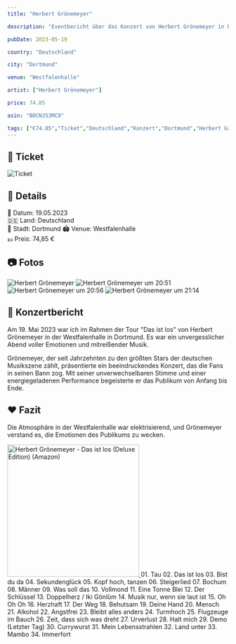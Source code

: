 ```yaml
---
title: "Herbert Grönemeyer"

description: "Eventbericht über das Konzert von Herbert Grönemeyer in Dortmund in der Westfalenhalle."

pubDate: 2023-05-19

country: "Deutschland"

city: "Dortmund"

venue: "Westfalenhalle"

artist: ["Herbert Grönemeyer"]

price: 74.85

asin: "B0CNJS3MC9"

tags: ["€74.85","Ticket","Deutschland","Konzert","Dortmund","Herbert Grönemeyer","2023"]
---
```




## 🎫 Ticket

![Ticket](../../../gallery/2023/05-19/2023-05-19_20-00-00.jpg)

## 📌 Details
📅 Datum: 19.05.2023  
🇩🇪 Land: Deutschland  
📍 Stadt: Dortmund
🏟️ Venue: Westfalenhalle    
💶 Preis: 74,85 €  

## 📷 Fotos

<CardGrid>
  <Card title="20:47" icon="image">
    <Image src={img2047} alt="Herbert Grönemeyer" widths={[300, 600, 900]} sizes="(max-width: 600px) 100vw, 600px" />
  </Card>
  <Card title="20:51" icon="image">
    <Image src={img2051} alt="Herbert Grönemeyer um 20:51" widths={[300, 600, 900]} sizes="(max-width: 600px) 100vw, 600px" />
  </Card>
  <Card title="20:56" icon="image">
    <Image src={img2056} alt="Herbert Grönemeyer um 20:56" widths={[300, 600, 900]} sizes="(max-width: 600px) 100vw, 600px" />
  </Card>
  <Card title="21:56" icon="image">
    <Image src={img2114} alt="Herbert Grönemeyer um 21:14" widths={[300, 600, 900]} sizes="(max-width: 600px) 100vw, 600px" />
  </Card>
</CardGrid>

## 🎤 Konzertbericht

Am 19. Mai 2023 war ich im Rahmen der Tour "Das ist los" von Herbert Grönemeyer in der Westfalenhalle in Dortmund. 
Es war ein unvergesslicher Abend voller Emotionen und mitreißender Musik.

Grönemeyer, der seit Jahrzehnten zu den größten Stars der deutschen Musikszene zählt, präsentierte ein beeindruckendes Konzert, 
das die Fans in seinen Bann zog. Mit seiner unverwechselbaren Stimme und einer energiegeladenen Performance begeisterte er das Publikum von Anfang bis Ende.

## ❤️ Fazit

Die Atmosphäre in der Westfalenhalle war elektrisierend, und Grönemeyer verstand es, die Emotionen des Publikums zu wecken.

<Card title="Album" icon="seti:audio">
  <a href="https://www.amazon.de/dp/B0CNJS3MC9?tag=mysteryland-21" target="_blank" rel="noopener noreferrer">
    <img src="https://m.media-amazon.com/images/I/71PVhItwtBL._SL1500_.jpg" alt="Herbert Grönemeyer - Das ist los (Deluxe Edition) (Amazon)" width="300" />
  </a>
</Card>

<Card title="Setlist" icon="list-format">
01. Tau
02. Das ist los
03. Bist du da
04. Sekundenglück
05. Kopf hoch, tanzen
06. Steigerlied
07. Bochum
08. Männer
09. Was soll das
10. Vollmond
11. Eine Tonne Blei
12. Der Schlüssel
13. Doppelherz /  Iki Gönlüm
14. Musik nur, wenn sie laut ist
15. Oh Oh Oh
16. Herzhaft
17. Der Weg
18. Behutsam
19. Deine Hand
20. Mensch
21. Alkohol
22. Angstfrei
23. Bleibt alles anders
24. Turmhoch
25. Flugzeuge im Bauch
26. Zeit, dass sich was dreht
27. Urverlust
28. Halt mich
29. Demo (Letzter Tag)
30. Currywurst
31. Mein Lebensstrahlen
32. Land unter
33. Mambo
34. Immerfort
</Card>

<LinkCard
    title="Mehr Informationen"
    href="https://fanieng.com/2023/05/19/2023-05-2019-herbert-gronemeyer-dortmund-westfalenhalle/"
/>
